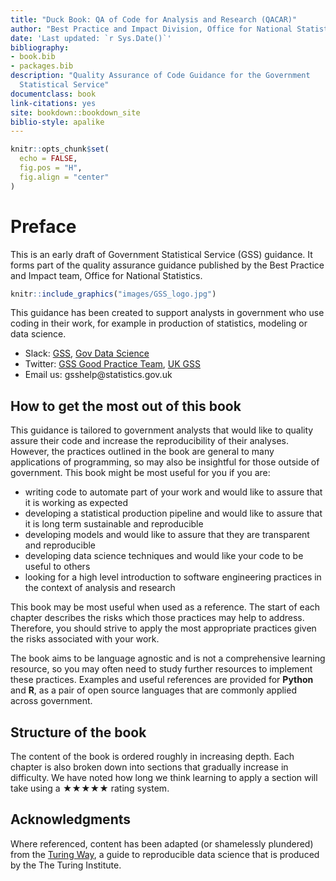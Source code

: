 ```yaml
---
title: "Duck Book: QA of Code for Analysis and Research (QACAR)"
author: "Best Practice and Impact Division, Office for National Statistics"
date: 'Last updated: `r Sys.Date()`'
bibliography:
- book.bib
- packages.bib
description: "Quality Assurance of Code Guidance for the Government
  Statistical Service"
documentclass: book
link-citations: yes
site: bookdown::bookdown_site
biblio-style: apalike
---
```


```r
knitr::opts_chunk$set(
  echo = FALSE,
  fig.pos = "H",
  fig.align = "center"
)
```


# Preface {-}

This is an early draft of Government Statistical Service (GSS) guidance.
It forms part of the quality assurance guidance published by the Best Practice and Impact team, Office for National Statistics.

```r
knitr::include_graphics("images/GSS_logo.jpg")
```

This guidance has been created to support analysts in government who use coding in their work, for example in production of statistics, modeling or data science.

- Slack: [GSS](https://gov-stats-service.slack.com), [Gov Data Science](https://govdatascience.slack.com)
- Twitter: [GSS Good Practice Team](https://twitter.com/gssgoodpractice), [UK GSS](https://twitter.com/ukgss)
- Email us: gsshelp@statistics.gov.uk


## How to get the most out of this book {-}

This guidance is tailored to government analysts that would like to quality assure their code and increase the reproducibility of their analyses.
However, the practices outlined in the book are general to many applications of programming, so may also be insightful for those outside of government.
This book might be most useful for you if you are:

- writing code to automate part of your work and would like to assure that it is working as expected
- developing a statistical production pipeline and would like to assure that it is long term sustainable and reproducible
- developing models and would like to assure that they are transparent and reproducible
- developing data science techniques and would like your code to be useful to others
- looking for a high level introduction to software engineering practices in the context of analysis and research

This book may be most useful when used as a reference. The start of each chapter describes the risks which those practices may help to address.
Therefore, you should strive to apply the most appropriate practices given the risks associated with your work.

The book aims to be language agnostic and is not a comprehensive learning resource, so you may often need to study further resources to implement these practices. Examples and useful references are provided for **Python** and **R**, as a pair of open source languages that are commonly applied across government.


## Structure of the book {-}

The content of the book is ordered roughly in increasing depth. Each chapter is also broken down into sections that gradually increase in difficulty. 
We have noted how long we think learning to apply a section will take using a ★★★★★ rating system.


## Acknowledgments {-}

Where referenced, content has been adapted (or shamelessly plundered) from the [Turing Way](https://the-turing-way.netlify.com), a guide to reproducible data science that is produced by the The Turing Institute.
